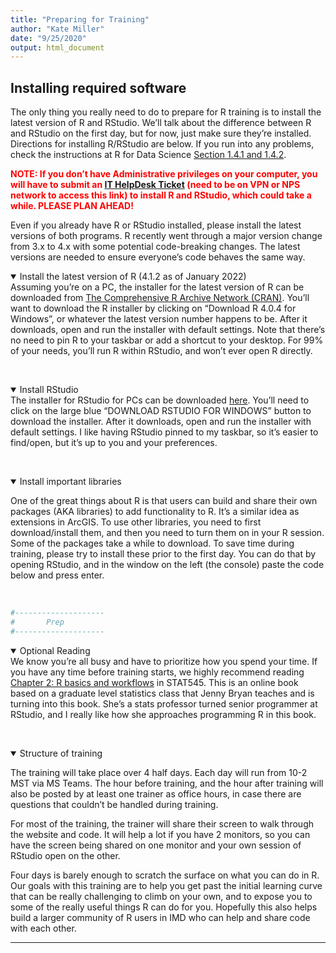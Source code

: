 ```yaml
---
title: "Preparing for Training"
author: "Kate Miller"
date: "9/25/2020"
output: html_document
---
```

<h2>Installing required software</h2>
The only thing you really need to do to prepare for R training is to install the latest version of R and RStudio. We'll talk about the difference between R and RStudio on the first day, but for now, just make sure they're installed. Directions for installing R/RStudio are below. If you run into any problems, check the instructions at R for Data Science <a href="https://r4ds.had.co.nz/introduction.html#prerequisites">Section 1.4.1 and 1.4.2</a>. 

<b style="color:red">NOTE: If you don't have Administrative privileges on your computer, you will have to submit an <a href="https://npshelpdesk.nps.gov/">IT HelpDesk Ticket</a> (need to be on VPN or NPS network to access this link) to install R and RStudio, which could take a while. PLEASE PLAN AHEAD!</b>  

Even if you already have R or RStudio installed, please install the latest versions of both programs. R recently went through a major version change from 3.x to 4.x with some potential code-breaking changes. The latest versions are needed to ensure everyone's code behaves the same way. 

<details open><summary class='drop'>Install the latest version of R (4.1.2 as of January 2022)</summary>
Assuming you're on a PC, the installer for the latest version of R can be downloaded from <a href="https://cran.r-project.org/bin/windows/base/">The Comprehensive R Archive Network (CRAN)</a>. You'll want to download the R installer by clicking on "Download R 4.0.4 for Windows", or whatever the latest version number happens to be. After it downloads, open and run the installer with default settings. Note that there's no need to pin R to your taskbar or add a shortcut to your desktop. For 99% of your needs, you'll run R within RStudio, and won't ever open R directly.
</details>
<br>

<details open><summary class='drop'>Install RStudio</summary>
The installer for RStudio for PCs can be downloaded <a href="https://rstudio.com/products/rstudio/download/#download">here</a>. You'll need to click on the large blue "DOWNLOAD RSTUDIO FOR WINDOWS" button to download the installer. After it downloads, open and run the installer with default settings. I like having RStudio pinned to my taskbar, so it's easier to find/open, but it's up to you and your preferences.
</details>
<br>

<details open><summary class='drop'>Install important libraries</summary>
One of the great things about R is that users can build and share their own packages (AKA libraries) to add functionality to R. It's a similar idea as extensions in ArcGIS. To use other libraries, you need to first download/install them, and then you need to turn them on in your R session. Some of the packages take a while to download. To save time during training, please try to install these prior to the first day. You can do that by opening RStudio, and in the window on the left (the console) paste the code below and press enter.

</details>
<br>
```r
#--------------------
#       Prep
#--------------------
```

<details open><summary class='drop'>Optional Reading</summary>
We know you're all busy and have to prioritize how you spend your time. If you have any time before training starts, we highly recommend reading <a href="https://stat545.com/r-basics.html">Chapter 2: R basics and workflows</a> in STAT545. This is an online book based on a graduate level statistics class that Jenny Bryan teaches and is turning into this book. She's a stats professor turned senior programmer at RStudio, and I really like how she approaches programming R in this book. 
</details>
<br>

<details open><summary class='drop'>Structure of training</summary>
The training will take place over 4 half days. Each day will run from 10-2 MST via MS Teams. The hour before training, and the hour after training will also be posted by at least one trainer as office hours, in case there are questions that couldn't be handled during training. 

For most of the training, the trainer will share their screen to walk through the website and code. It will help a lot if you have 2 monitors, so you can have the screen being shared on one monitor and your own session of RStudio open on the other.  

Four days is barely enough to scratch the surface on what you can do in R. Our goals with this training are to help you get past the initial learning curve that can be really challenging to climb on your own, and to expose you to some of the really useful things R can do for you. Hopefully this also helps build a larger community of R users in IMD who can help and share code with each other. 

</details>
<hr>

